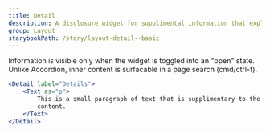 ```yaml
---
title: Detail
description: A disclosure widget for supplimental information that explains a component, section or flow.
group: Layout
storybookPath: /story/layout-detail--basic
---
```


Information is visible only when the widget is toggled into an "open" state. Unlike Accordion, inner content is surfacable in a page search (cmd/ctrl-f).

```jsx live
<Detail label="Details">
	<Text as="p">
		This is a small paragraph of text that is supplimentary to the main page
		content.
	</Text>
</Detail>
```
